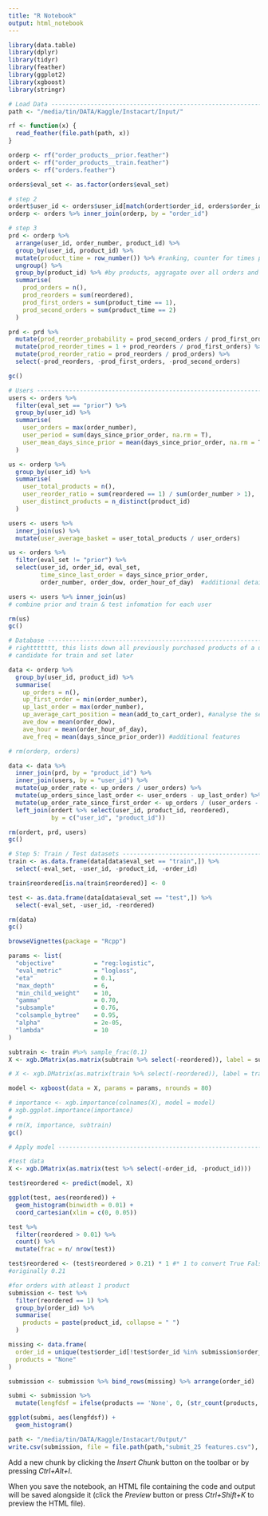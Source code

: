 ```yaml
---
title: "R Notebook"
output: html_notebook
---
```


```r
library(data.table)
library(dplyr)
library(tidyr)
library(feather)
library(ggplot2)
library(xgboost)
library(stringr)

```

```r
# Load Data ---------------------------------------------------------------
path <- "/media/tin/DATA/Kaggle/Instacart/Input/"

rf <- function(x) {
  read_feather(file.path(path, x))
}

orderp <- rf("order_products__prior.feather")
ordert <- rf("order_products__train.feather")
orders <- rf("orders.feather")

orders$eval_set <- as.factor(orders$eval_set)
```

```r
# step 2
ordert$user_id <- orders$user_id[match(ordert$order_id, orders$order_id)]
orderp <- orders %>% inner_join(orderp, by = "order_id")
```

```r
# step 3
prd <- orderp %>%
  arrange(user_id, order_number, product_id) %>%
  group_by(user_id, product_id) %>%
  mutate(product_time = row_number()) %>% #ranking, counter for times purchased
  ungroup() %>%
  group_by(product_id) %>% #by products, aggragate over all orders and all customers
  summarise(
    prod_orders = n(),
    prod_reorders = sum(reordered),
    prod_first_orders = sum(product_time == 1),
    prod_second_orders = sum(product_time == 2)
  )
```

```r
prd <- prd %>%
  mutate(prod_reorder_probability = prod_second_orders / prod_first_orders) %>%
  mutate(prod_reorder_times = 1 + prod_reorders / prod_first_orders) %>%
  mutate(prod_reorder_ratio = prod_reorders / prod_orders) %>%
  select(-prod_reorders, -prod_first_orders, -prod_second_orders)

gc()
```

```r
# Users -------------------------------------------------------------------
users <- orders %>%
  filter(eval_set == "prior") %>%
  group_by(user_id) %>%
  summarise(
    user_orders = max(order_number),
    user_period = sum(days_since_prior_order, na.rm = T),
    user_mean_days_since_prior = mean(days_since_prior_order, na.rm = T)
  )

us <- orderp %>%
  group_by(user_id) %>%
  summarise(
    user_total_products = n(),
    user_reorder_ratio = sum(reordered == 1) / sum(order_number > 1),
    user_distinct_products = n_distinct(product_id)
  )

users <- users %>% 
  inner_join(us) %>%
  mutate(user_average_basket = user_total_products / user_orders)

us <- orders %>%
  filter(eval_set != "prior") %>%
  select(user_id, order_id, eval_set,
         time_since_last_order = days_since_prior_order,
         order_number, order_dow, order_hour_of_day)  #additional details for train and test sets

users <- users %>% inner_join(us)
# combine prior and train & test infomation for each user

rm(us)
gc()
```
```r
# Database ----------------------------------------------------------------
# righttttttt, this lists down all previously purchased products of a user
# candidate for train and set later

data <- orderp %>%
  group_by(user_id, product_id) %>% 
  summarise(
    up_orders = n(),
    up_first_order = min(order_number),
    up_last_order = max(order_number),
    up_average_cart_position = mean(add_to_cart_order), #analyse the sequence of purchased product
    ave_dow = mean(order_dow),
    ave_hour = mean(order_hour_of_day),
    ave_freq = mean(days_since_prior_order)) #additional features

# rm(orderp, orders)


```

```r
data <- data %>% 
  inner_join(prd, by = "product_id") %>%
  inner_join(users, by = "user_id") %>%
  mutate(up_order_rate <- up_orders / user_orders) %>%
  mutate(up_orders_since_last_order <- user_orders - up_last_order) %>%
  mutate(up_order_rate_since_first_order <- up_orders / (user_orders - up_first_order + 1)) %>%
  left_join(ordert %>% select(user_id, product_id, reordered), 
            by = c("user_id", "product_id"))

rm(ordert, prd, users)
gc()
```

```r
# Step 5: Train / Test datasets ---------------------------------------------------
train <- as.data.frame(data[data$eval_set == "train",]) %>%
  select(-eval_set, -user_id, -product_id, -order_id)

train$reordered[is.na(train$reordered)] <- 0

test <- as.data.frame(data[data$eval_set == "test",]) %>%
  select(-eval_set, -user_id, -reordered)

rm(data)
gc()
```

```r
browseVignettes(package = "Rcpp")
```

```r
params <- list(
  "objective"           = "reg:logistic",
  "eval_metric"         = "logloss",
  "eta"                 = 0.1,
  "max_depth"           = 6,
  "min_child_weight"    = 10,
  "gamma"               = 0.70,
  "subsample"           = 0.76,
  "colsample_bytree"    = 0.95,
  "alpha"               = 2e-05,
  "lambda"              = 10
)

subtrain <- train #%>% sample_frac(0.1)
X <- xgb.DMatrix(as.matrix(subtrain %>% select(-reordered)), label = subtrain$reordered)

# X <- xgb.DMatrix(as.matrix(train %>% select(-reordered)), label = train$reordered)

model <- xgboost(data = X, params = params, nrounds = 80)

# importance <- xgb.importance(colnames(X), model = model)
# xgb.ggplot.importance(importance)
# 
# rm(X, importance, subtrain)
gc()
```
```r
# Apply model -------------------------------------------------------------

#test data
X <- xgb.DMatrix(as.matrix(test %>% select(-order_id, -product_id)))

test$reordered <- predict(model, X)
```

```r
ggplot(test, aes(reordered)) +
  geom_histogram(binwidth = 0.01) +
  coord_cartesian(xlim = c(0, 0.05))
```

```r
test %>%
  filter(reordered > 0.01) %>%
  count() %>%
  mutate(frac = n/ nrow(test))
```

```r
test$reordered <- (test$reordered > 0.21) * 1 #* 1 to convert True False to 0 1
#originally 0.21

#for orders with atleast 1 product
submission <- test %>%
  filter(reordered == 1) %>%
  group_by(order_id) %>%
  summarise(
    products = paste(product_id, collapse = " ")
  )

missing <- data.frame(
  order_id = unique(test$order_id[!test$order_id %in% submission$order_id]),
  products = "None"
)

submission <- submission %>% bind_rows(missing) %>% arrange(order_id)
```

```r
submi <- submission %>%
  mutate(lengfdsf = ifelse(products == 'None', 0, (str_count(products, '\\s+') + 1)))
```

```r
ggplot(submi, aes(lengfdsf)) +
  geom_histogram()
```

```r
path <- "/media/tin/DATA/Kaggle/Instacart/Output/" 
write.csv(submission, file = file.path(path,"submit_25 features.csv"), row.names = F)
```




Add a new chunk by clicking the *Insert Chunk* button on the toolbar or by pressing *Ctrl+Alt+I*.

When you save the notebook, an HTML file containing the code and output will be saved alongside it (click the *Preview* button or press *Ctrl+Shift+K* to preview the HTML file).
